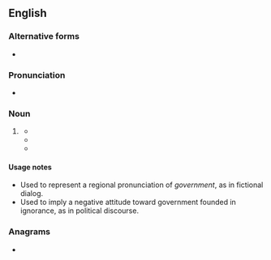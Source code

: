 {{also|gub'mint}}
==English==

===Alternative forms===
* {{alter|en|gub'mint}}

===Pronunciation===
* {{IPA|en|/ˈɡʌbmɪnt/}}

===Noun===
{{en-noun|~}}

# {{lb|en|nonstandard}} {{pronunciation spelling of|en|government|from=dialectal}}
#* {{quote-text|en|year=1942|author=Ernestine Hill|title=Australian Frontier|page=98|passage=''"Good luck corroboree, make him big fat one, all same '''Gubmint''' fella," old Rosie, his "aunt by skin" told me earnestly.''}}
#* {{quote-text|en|year=2005|author=Jeff Hull|title=Pale Morning Done: A Novel|page=144|passage=''[H]e understood that his musings about onomatopoeia and sympathetic response gave the '''gubmint''' boys far too much credit.''}}
#* {{quote-text|en|year=2007|author=Monica Davis|title=Land, Legacy and Lynching: Building the Future in Black America|page=155|passage=''Seems like half the '''gubmint''' bureaucrats and snake oil politicians want to help us.''}}

====Usage notes====
* Used to represent a regional pronunciation of ''government'', as in fictional dialog.
* Used to imply a negative attitude toward government founded in ignorance, as in political discourse.

===Anagrams===
* {{anagrams|en|a=bgimntu|tumbing}}